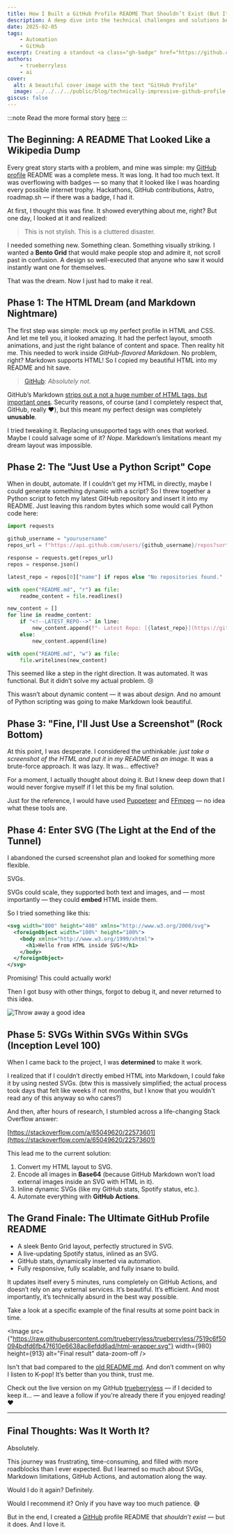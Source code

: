 ```yaml
---
title: How I Built a GitHub Profile README That Shouldn’t Exist (But It Does)
description: A deep dive into the technical challenges and solutions behind my GitHub profile README, featuring SVG manipulation, automation, and a dynamic Bento Grid.
date: 2025-02-05
tags:
    - Automation
    - GitHub
excerpt: Creating a standout <a class="gh-badge" href="https://github.com/github"><img src="https://github.com/github.png" alt="github" />GitHub</a> profile README isn’t just about adding a few badges — it’s about pushing technical boundaries. In this deep dive, I explore low-level SVG manipulation, HTML-to-SVG conversion, inline animations, and full automation with GitHub Actions to build what I believe is one of the most technically advanced GitHub READMEs. From a dynamic Bento Grid that updates every 5 minutes to embedding live SVGs without external requests, this project transformed my profile into a living, self-updating showcase of my work. Want to know how I did it? Let’s break it down. 🚀
authors:
    - trueberryless
    - ai
cover:
  alt: A beautiful cover image with the text "GitHub Profile"
  image: ../../../../public/blog/technically-impressive-github-profile-readme.png
giscus: false
---
```


:::note
Read the more formal story [here](https://trueberryless.org/work/github-profile-readme/)
:::

## The Beginning: A README That Looked Like a Wikipedia Dump

Every great story starts with a problem, and mine was simple: my [GitHub profile](https://github.com/trueberryless) README was a complete mess. It was long. It had too much text. It was overflowing with badges — so many that it looked like I was hoarding every possible internet trophy. Hackathons, GitHub contributions, Astro, roadmap.sh — if there was a badge, I had it. 

At first, I thought this was fine. It showed everything about me, right? But one day, I looked at it and realized: 

> This is not stylish. This is a cluttered disaster.

I needed something new. Something clean. Something visually striking. I wanted a **Bento Grid** that would make people stop and admire it, not scroll past in confusion. A design so well-executed that anyone who saw it would instantly want one for themselves.

That was the dream. Now I just had to make it real.

## Phase 1: The HTML Dream (and Markdown Nightmare)

The first step was simple: mock up my perfect profile in HTML and CSS. And let me tell you, it looked amazing. It had the perfect layout, smooth animations, and just the right balance of content and space. Then reality hit me. This needed to work inside _GitHub-flavored Markdown_. No problem, right? Markdown supports HTML! So I copied my beautiful HTML into my README and hit save.

> [GitHub](https://github.com/github): *Absolutely not.*

GitHub’s Markdown [strips out a not a huge number of HTML tags, but important ones](https://github.github.com/gfm/#disallowed-raw-html-extension). Security reasons, of course (and I completely respect that, GitHub, really ❤️), but this meant my perfect design was completely **unusable**.

I tried tweaking it. Replacing unsupported tags with ones that worked. Maybe I could salvage some of it? _Nope_. Markdown’s limitations meant my dream layout was impossible.

## Phase 2: The "Just Use a Python Script" Cope

When in doubt, automate. If I couldn’t get my HTML in directly, maybe I could generate something dynamic with a script? So I threw together a Python script to fetch my latest GitHub repository and insert it into my README. Just leaving this random bytes which some would call Python code here:

```python collapse={1-22} showLineNumbers=false
import requests

github_username = "yourusername"
repos_url = f"https://api.github.com/users/{github_username}/repos?sort=pushed"

response = requests.get(repos_url)
repos = response.json()

latest_repo = repos[0]["name"] if repos else "No repositories found."

with open("README.md", "r") as file:
    readme_content = file.readlines()

new_content = []
for line in readme_content:
    if "<!--LATEST_REPO-->" in line:
        new_content.append(f"- Latest Repo: [{latest_repo}](https://github.com/{github_username}/{latest_repo})\n")
    else:
        new_content.append(line)

with open("README.md", "w") as file:
    file.writelines(new_content)
```

This seemed like a step in the right direction. It was automated. It was functional. But it didn’t solve my actual problem. 😢

This wasn’t about dynamic content — it was about *design*. And no amount of Python scripting was going to make Markdown look beautiful.

## Phase 3: "Fine, I'll Just Use a Screenshot" (Rock Bottom)

At this point, I was desperate. I considered the unthinkable: *just take a screenshot of the HTML and put it in my README as an image.* It was a brute-force approach. It was lazy. It was... effective?

For a moment, I actually thought about doing it. But I knew deep down that I would never forgive myself if I let this be my final solution.

Just for the reference, I would have used [Puppeteer](https://www.npmjs.com/package/puppeteer) and [FFmpeg](https://www.ffmpeg.org/) — no idea what these tools are.

## Phase 4: Enter SVG (The Light at the End of the Tunnel)

I abandoned the cursed screenshot plan and looked for something more flexible.

SVGs.

SVGs could scale, they supported both text and images, and — most importantly — they could **embed** HTML inside them.

So I tried something like this:

```xml showLineNumbers=false
<svg width="800" height="400" xmlns="http://www.w3.org/2000/svg">
  <foreignObject width="100%" height="100%">
    <body xmlns="http://www.w3.org/1999/xhtml">
      <h1>Hello from HTML inside SVG!</h1>
    </body>
  </foreignObject>
</svg>
```

Promising! This could actually work!

Then I got busy with other things, forgot to debug it, and never returned to this idea.

![Throw away a good idea](../../../../public/online-classes-throw-away.gif)

## Phase 5: SVGs Within SVGs Within SVGs (Inception Level 100)

When I came back to the project, I was **determined** to make it work.

I realized that if I couldn’t directly embed HTML into Markdown, I could fake it by using nested SVGs. (btw this is massively simplified; the actual process took days that felt like weeks if not months, but I know that you wouldn't read any of this anyway so who cares?)

And then, after hours of research, I stumbled across a life-changing Stack Overflow answer:

[https://stackoverflow.com/a/65049620/22573601](https://stackoverflow.com/a/65049620/22573601)

This lead me to the current solution:

1. Convert my HTML layout to SVG.
2. Encode all images in **Base64** (because GitHub Markdown won’t load external images inside an SVG with HTML in it).
3. Inline dynamic SVGs (like my GitHub stats, Spotify status, etc.).
4. Automate everything with **GitHub Actions**.

## The Grand Finale: The Ultimate GitHub Profile README

- A sleek Bento Grid layout, perfectly structured in SVG.
- A live-updating Spotify status, inlined as an SVG.
- GitHub stats, dynamically inserted via automation.
- Fully responsive, fully scalable, and fully insane to build.

It updates itself every 5 minutes, runs completely on GitHub Actions, and doesn’t rely on any external services. It’s beautiful. It’s efficient. And most importantly, it’s technically absurd in the best way possible.

Take a look at a specific example of the final results at some point back in time. 


<Image src={"https://raw.githubusercontent.com/trueberryless/trueberryless/7519c6f50094bdfd6fb47f610e6638ac8efdd6ad/html-wrapper.svg"} width={980} height={913} alt="Final result" data-zoom-off />

Isn't that bad compared to the [old README.md](https://github.com/trueberryless/trueberryless/blob/5dce4ad0033b00829f8ec3756827057017447a65/README.md). And don’t comment on why I listen to K-pop! It’s better than you think, trust me.

Check out the live version on my GitHub [trueberryless](https://github.com/trueberryless) — if I decided to keep it... — and leave a follow if you're already there if you enjoyed reading! ❤️

---

## Final Thoughts: Was It Worth It?

Absolutely.

This journey was frustrating, time-consuming, and filled with more roadblocks than I ever expected. But I learned so much about SVGs, Markdown limitations, GitHub Actions, and automation along the way.

Would I do it again? Definitely.

Would I recommend it? Only if you have way too much patience. 😅

But in the end, I created a [GitHub](https://github.com/github) profile README that *shouldn’t exist* — but it does. And I love it.
